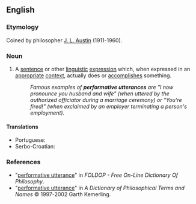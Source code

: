==English==
{{wikipedia}}

===Etymology===
Coined by philosopher [[w:J._L._Austin|J. L. Austin]] (1911-1960).

===Noun===
{{en-noun|head=[[performative]] [[utterance]]}}

# {{context|philosophy|linguistics|lang=en}} A [[sentence]] or other [[linguistic]] [[expression]] which, when expressed in an [[appropriate]] [[context]], actually does or [[accomplish]]es something.
#: ''Famous examples of '''performative utterances''' are "I now pronounce you husband and wife" (when uttered by the authorized officiator during a marriage ceremony) or "You're fired!" (when exclaimed by an employer terminating a person's employment).''

====Translations====
{{trans-top|An expression which, when expressed in an appropriate context, actually does or accomplishes something}}

{{trans-mid}}

* Portuguese: {{t|pt|enunciado performativo|m}}
* Serbo-Croatian: {{t|sh|performativna snaga iskaza}}
{{trans-bottom}}

===References===
* "[http://www.swif.uniba.it/lei/foldop/foldoc.cgi?performative+utterance performative utterance]" in ''FOLDOP - Free On-Line Dictionary Of Philosophy''.
* "[http://www.philosophypages.com/dy/p2.htm#perfo performative utterance]" in ''A Dictionary of Philosophical Terms and Names'' © 1997-2002 Garth Kemerling.
